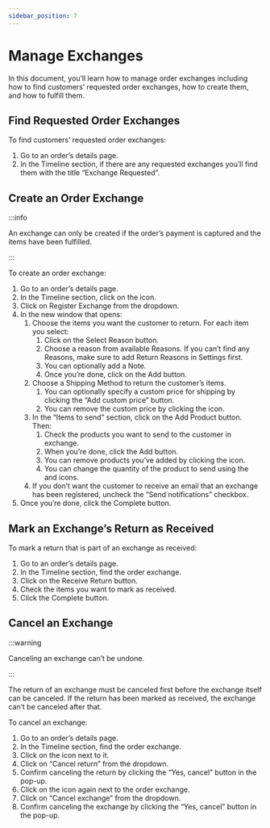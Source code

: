 ```yaml
---
sidebar_position: 7
---
```



# Manage Exchanges

In this document, you’ll learn how to manage order exchanges including how to find customers’ requested order exchanges, how to create them, and how to fulfill them.

## Find Requested Order Exchanges

To find customers’ requested order exchanges:

1. Go to an order’s details page.
2. In the Timeline section, if there are any requested exchanges you’ll find them with the title “Exchange Requested”.

## Create an Order Exchange

:::info

An exchange can only be created if the order’s payment is captured and the items have been fulfilled.

:::

To create an order exchange:

1. Go to an order’s details page.
2. In the Timeline section, click on the <UiIcon lightIcon="https://res.cloudinary.com/dza7lstvk/image/upload/v1667999308/Medusa%20Docs/UI%20Icons/1ordBC6_ssysel.png" darkIcon="https://res.cloudinary.com/dza7lstvk/image/upload/v1667999326/Medusa%20Docs/UI%20Icons/dSwWYBH_stzgoi.png" alt="three dots" /> icon.
3. Click on Register Exchange from the dropdown.
4. In the new window that opens:
    1. Choose the items you want the customer to return. For each item you select:
        1. Click on the Select Reason button.
        2. Choose a reason from available Reasons. If you can’t find any Reasons, make sure to add Return Reasons in Settings first.
        3. You can optionally add a Note.
        4. Once you’re done, click on the Add button.
    2. Choose a Shipping Method to return the customer’s items.
        1. You can optionally specify a custom price for shipping by clicking the “Add custom price” button.
        2. You can remove the custom price by clicking the <UiIcon lightIcon="https://res.cloudinary.com/dza7lstvk/image/upload/v1667999273/Medusa%20Docs/UI%20Icons/7hztVhj_mj6mxu.png" darkIcon="https://res.cloudinary.com/dza7lstvk/image/upload/v1667999290/Medusa%20Docs/UI%20Icons/1yp4PNt_vzwnhf.png" alt="trash" /> icon.
    3. In the “Items to send” section, click on the Add Product button. Then:
        1. Check the products you want to send to the customer in exchange.
        2. When you’re done, click the Add button.
        3. You can remove products you’ve added by clicking the <UiIcon lightIcon="https://res.cloudinary.com/dza7lstvk/image/upload/v1667999273/Medusa%20Docs/UI%20Icons/7hztVhj_mj6mxu.png" darkIcon="https://res.cloudinary.com/dza7lstvk/image/upload/v1667999290/Medusa%20Docs/UI%20Icons/1yp4PNt_vzwnhf.png" alt="trash" /> icon.
        4. You can change the quantity of the product to send using the <UiIcon lightIcon="https://res.cloudinary.com/dza7lstvk/image/upload/v1667999131/Medusa%20Docs/UI%20Icons/1hL8NiW_lqmjcq.png" darkIcon="https://res.cloudinary.com/dza7lstvk/image/upload/v1667999150/Medusa%20Docs/UI%20Icons/8LtkPqW_jyqz5i.png" alt="plus" /> and <UiIcon lightIcon="https://res.cloudinary.com/dza7lstvk/image/upload/v1667999351/Medusa%20Docs/UI%20Icons/EGk9uYD_a7rwhs.png" darkIcon="https://res.cloudinary.com/dza7lstvk/image/upload/v1667999366/Medusa%20Docs/UI%20Icons/XvkBK8p_dzhzfx.png" alt="minus" /> icons.
    4. If you don’t want the customer to receive an email that an exchange has been registered, uncheck the “Send notifications” checkbox.
5. Once you’re done, click the Complete button.

## Mark an Exchange’s Return as Received

To mark a return that is part of an exchange as received:

1. Go to an order’s details page.
2. In the Timeline section, find the order exchange.
3. Click on the Receive Return button.
4. Check the items you want to mark as received.
5. Click the Complete button.

## Cancel an Exchange

:::warning

Canceling an exchange can’t be undone.

:::

The return of an exchange must be canceled first before the exchange itself can be canceled. If the return has been marked as received, the exchange can’t be canceled after that.

To cancel an exchange:

1. Go to an order’s details page.
2. In the Timeline section, find the order exchange.
3. Click on the <UiIcon lightIcon="https://res.cloudinary.com/dza7lstvk/image/upload/v1667999308/Medusa%20Docs/UI%20Icons/1ordBC6_ssysel.png" darkIcon="https://res.cloudinary.com/dza7lstvk/image/upload/v1667999326/Medusa%20Docs/UI%20Icons/dSwWYBH_stzgoi.png" alt="three dots" /> icon next to it.
4. Click on “Cancel return” from the dropdown.
5. Confirm canceling the return by clicking the “Yes, cancel” button in the pop-up.
6. Click on the <UiIcon lightIcon="https://res.cloudinary.com/dza7lstvk/image/upload/v1667999308/Medusa%20Docs/UI%20Icons/1ordBC6_ssysel.png" darkIcon="https://res.cloudinary.com/dza7lstvk/image/upload/v1667999326/Medusa%20Docs/UI%20Icons/dSwWYBH_stzgoi.png" alt="three dots" /> icon again next to the order exchange.
7. Click on “Cancel exchange” from the dropdown.
8. Confirm canceling the exchange by clicking the “Yes, cancel” button in the pop-up.
